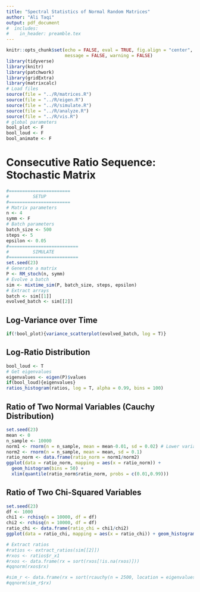 ```yaml
---
title: "Spectral Statistics of Normal Random Matrices"
author: "Ali Taqi"
output: pdf_document
#  includes: 
#    in_header: preamble.tex
---
```


```r
knitr::opts_chunk$set(echo = FALSE, eval = TRUE, fig.align = "center", 
                      message = FALSE, warning = FALSE)
library(tidyverse)
library(knitr)
library(patchwork)
library(gridExtra)
library(matrixcalc)
# Load files
source(file = "../R/matrices.R")
source(file = "../R/eigen.R")
source(file = "../R/simulate.R")
source(file = "../R/analyze.R")
source(file = "../R/vis.R")
# global parameters
bool_plot <- F
bool_loud <- F
bool_animate <- F
```

# Consecutive Ratio Sequence: Stochastic Matrix

```r
#=======================
#         SETUP 
#=======================
# Matrix parameters
n <- 4
symm <- F
# Batch parameters
batch_size <- 500
steps <- 5
epsilon <- 0.05
#==========================
#         SIMULATE 
#==========================
set.seed(23)
# Generate a matrix
P <- RM_stoch(n, symm)
# Evolve a batch
sim <- mixtime_sim(P, batch_size, steps, epsilon)
# Extract arrays
batch <- sim[[1]]
evolved_batch <- sim[[2]]
```

## Log-Variance over Time

```r
if(!bool_plot){variance_scatterplot(evolved_batch, log = T)}
```

## Log-Ratio Distribution

```r
bool_loud <- T
# Get eigenvalues
eigenvalues <- eigen(P)$values
if(bool_loud){eigenvalues}
ratios_histogram(ratios, log = T, alpha = 0.99, bins = 100)
```

## Ratio of Two Normal Variables (Cauchy Distribution)

```r
set.seed(23)
mean <- 0
n_sample <- 10000
norm1 <- rnorm(n = n_sample, mean = mean-0.01, sd = 0.02) # Lower variance
norm2 <- rnorm(n = n_sample, mean = mean, sd = 0.1)
ratio_norm <- data.frame(ratio_norm = norm1/norm2)
ggplot(data = ratio_norm, mapping = aes(x = ratio_norm)) + 
  geom_histogram(bins = 50) +
  xlim(quantile(ratio_norm$ratio_norm, probs = c(0.01,0.99)))
```

## Ratio of Two Chi-Squared Variables

```r
set.seed(23)
df <- 1000
chi1 <- rchisq(n = 10000, df = df)
chi2 <- rchisq(n = 10000, df = df)
ratio_chi <- data.frame(ratio_chi = chi1/chi2)
ggplot(data = ratio_chi, mapping = aes(x = ratio_chi)) + geom_histogram(bins = 100)
```

```r
# Extract ratios
#ratios <- extract_ratios(sim[[2]])
#rxos <- ratios$r_x1
#rxos <- data.frame(rx = sort(rxos[!is.na(rxos)]))
#qqnorm(rxos$rx)
```

```r
#sim_r <- data.frame(rx = sort(rcauchy(n = 2500, location = eigenvalues[1], scale = 2)))
#qqnorm(sim_r$rx)
```




